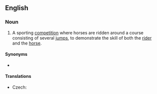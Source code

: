 {{also|show jumping}}

==English==
{{wikipedia}}

===Noun===
{{en-noun|-}}

# {{lb|en|sports|horses}} A sporting [[competition]] where horses are ridden around a course consisting of several [[jump]]s, to demonstrate the skill of both the [[rider]] and the [[horse]].

====Synonyms====
* {{l|en|gymkhana}}

====Translations====
{{trans-top|riding competition}}
* Czech: {{t|cs|parkur|m}}
{{trans-mid}}
{{trans-bottom}}
